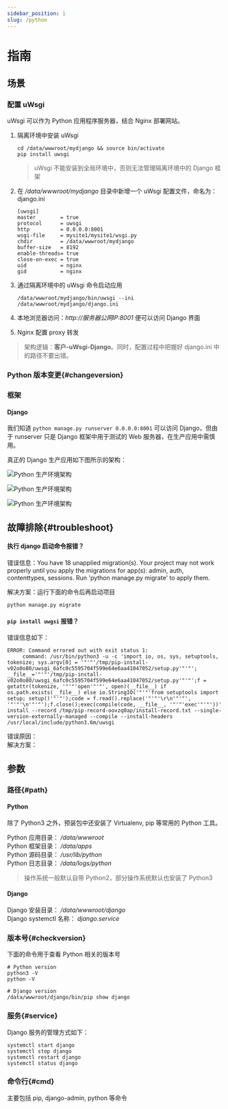 ```yaml
---
sidebar_position: 1
slug: /python
---
```




# 指南



## 场景

### 配置 uWsgi

uWsgi 可以作为 Python 应用程序服务器，结合 Nginx 部署网站。  

1. 隔离环境中安装 uWsgi
   ```
   cd /data/wwwroot/mydjango && source bin/activate
   pip install uwsgi
   ```
   > uWsgi 不能安装到全局环境中，否则无法管理隔离环境中的 Django 框架

2. 在 */data/wwwroot/mydjango* 目录中新增一个 uWsgi 配置文件，命名为：django.ini 
   ```
   [uwsgi]
   master        = true
   protocol      = uwsgi
   http          = 0.0.0.0:8001
   wsgi-file     = mysite1/mysite1/wsgi.py
   chdir         = /data/wwwroot/mydjango
   buffer-size   = 8192
   enable-threads= true
   close-on-exec = true
   uid           = nginx
   gid           = nginx
   ```

3. 通过隔离环境中的 uWsgi 命令启动应用
   ```
   /data/wwwroot/mydjango/bin/uwsgi --ini /data/wwwroot/mydjango/django.ini
   ```

4. 本地浏览器访问：*http://服务器公网IP:8001* 便可以访问 Django 界面

5. Nginx 配置 proxy 转发


> 架构逻辑：**客户-uWsgi-Django**。同时，配置过程中把握好 django.ini 中的路径不要出错。

### Python 版本变更{#changeversion}

### 框架

#### Django

我们知道 `python manage.py runserver 0.0.0.0:8001` 可以访问 Django，但由于 runserver 只是 Django 框架中用于测试的 Web 服务器，在生产应用中需慎用。

真正的 Django 生产应用如下图所示的架构：  

![Python 生产环境架构](https://libs.websoft9.com/Websoft9/DocsPicture/zh/python/python-webhttpstructure001-websoft9.jpg)

![Python 生产环境架构](https://libs.websoft9.com/Websoft9/DocsPicture/zh/python/python-webhttpstructure002-websoft9.jpg)

![Python 生产环境架构](https://libs.websoft9.com/Websoft9/DocsPicture/zh/python/python-webhttpstructure003-websoft9.jpg)


## 故障排除{#troubleshoot}

#### 执行 django 启动命令报错？

错误信息：You have 18 unapplied migration(s). Your project may not work properly until you apply the migrations for app(s): admin, auth, contenttypes, sessions.
Run 'python manage.py migrate' to apply them.

解决方案：运行下面的命令后再启动项目  

```
python manage.py migrate
```

#### `pip install uwgsi` 报错？

错误信息如下：  
```
ERROR: Command errored out with exit status 1:
     command: /usr/bin/python3 -u -c 'import io, os, sys, setuptools, tokenize; sys.argv[0] = '"'"'/tmp/pip-install-v02o0o80/uwsgi_6afc0c5595704f599e64e6aa41047052/setup.py'"'"'; __file__='"'"'/tmp/pip-install-v02o0o80/uwsgi_6afc0c5595704f599e64e6aa41047052/setup.py'"'"';f = getattr(tokenize, '"'"'open'"'"', open)(__file__) if os.path.exists(__file__) else io.StringIO('"'"'from setuptools import setup; setup()'"'"');code = f.read().replace('"'"'\r\n'"'"', '"'"'\n'"'"');f.close();exec(compile(code, __file__, '"'"'exec'"'"'))' install --record /tmp/pip-record-oovzq0ap/install-record.txt --single-version-externally-managed --compile --install-headers /usr/local/include/python3.6m/uwsgi
```

错误原因：  
解决方案：

## 参数

### 路径{#path}

#### Python

除了 Python3 之外，预装包中还安装了 Virtualenv, pip 等常用的 Python 工具。

Python 应用目录： */data/wwwroot*  
Python 框架目录： */data/apps*  
Python 源码目录： */usr/lib/python*  
Python 日志目录： */data/logs/python*  

> 操作系统一般默认自带 Python2，部分操作系统默认也安装了 Python3

#### Django


Django 安装目录： */data/wwwroot/django*  
Django systemctl 名称： *django.service*  

### 版本号{#checkversion}

下面的命令用于查看 Python 相关的版本号

```shell
# Python version
python3 -V
python -V

# Django version
/data/wwwroot/django/bin/pip show django
``````

### 服务{#service}

Django 服务的管理方式如下：

```shell
systemctl start django
systemctl stop django
systemctl restart django
systemctl status django
```

### 命令行{#cmd}

主要包括 pip, django-admin, python 等命令
